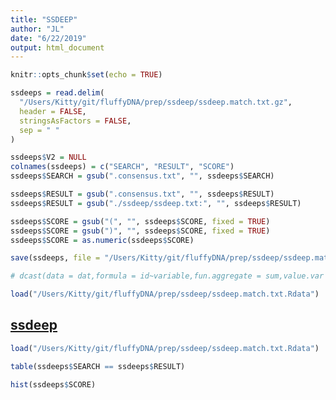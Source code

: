 ```yaml
---
title: "SSDEEP"
author: "JL"
date: "6/22/2019"
output: html_document
---
```


```r
knitr::opts_chunk$set(echo = TRUE)

```

```r

ssdeeps = read.delim(
  "/Users/Kitty/git/fluffyDNA/prep/ssdeep/ssdeep.match.txt.gz",
  header = FALSE,
  stringsAsFactors = FALSE,
  sep = " "
)

ssdeeps$V2 = NULL
colnames(ssdeeps) = c("SEARCH", "RESULT", "SCORE")
ssdeeps$SEARCH = gsub(".consensus.txt", "", ssdeeps$SEARCH)

ssdeeps$RESULT = gsub(".consensus.txt", "", ssdeeps$RESULT)
ssdeeps$RESULT = gsub("./ssdeep/ssdeep.txt:", "", ssdeeps$RESULT)

ssdeeps$SCORE = gsub("(", "", ssdeeps$SCORE, fixed = TRUE)
ssdeeps$SCORE = gsub(")", "", ssdeeps$SCORE, fixed = TRUE)
ssdeeps$SCORE = as.numeric(ssdeeps$SCORE)

save(ssdeeps, file = "/Users/Kitty/git/fluffyDNA/prep/ssdeep/ssdeep.match.txt.Rdata")

# dcast(data = dat,formula = id~variable,fun.aggregate = sum,value.var = "value")
```

```r
load("/Users/Kitty/git/fluffyDNA/prep/ssdeep/ssdeep.match.txt.Rdata")

```

## [ssdeep](https://github.com/ssdeep-project/ssdeep)



```r
load("/Users/Kitty/git/fluffyDNA/prep/ssdeep/ssdeep.match.txt.Rdata")

table(ssdeeps$SEARCH == ssdeeps$RESULT)

hist(ssdeeps$SCORE)

```
